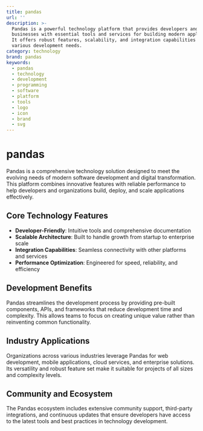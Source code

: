 ```yaml
---
title: pandas
url: ''
description: >-
  Pandas is a powerful technology platform that provides developers and
  businesses with essential tools and services for building modern applications.
  It offers robust features, scalability, and integration capabilities for
  various development needs.
category: technology
brand: pandas
keywords:
  - pandas
  - technology
  - development
  - programming
  - software
  - platform
  - tools
  - logo
  - icon
  - brand
  - svg
---
```


# pandas

Pandas is a comprehensive technology solution designed to meet the evolving needs of modern software development and digital transformation. This platform combines innovative features with reliable performance to help developers and organizations build, deploy, and scale applications effectively.

## Core Technology Features

- **Developer-Friendly**: Intuitive tools and comprehensive documentation
- **Scalable Architecture**: Built to handle growth from startup to enterprise scale
- **Integration Capabilities**: Seamless connectivity with other platforms and services
- **Performance Optimization**: Engineered for speed, reliability, and efficiency

## Development Benefits

Pandas streamlines the development process by providing pre-built components, APIs, and frameworks that reduce development time and complexity. This allows teams to focus on creating unique value rather than reinventing common functionality.

## Industry Applications

Organizations across various industries leverage Pandas for web development, mobile applications, cloud services, and enterprise solutions. Its versatility and robust feature set make it suitable for projects of all sizes and complexity levels.

## Community and Ecosystem

The Pandas ecosystem includes extensive community support, third-party integrations, and continuous updates that ensure developers have access to the latest tools and best practices in technology development.
